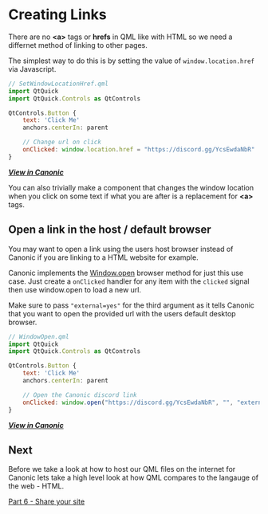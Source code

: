 # Creating Links

There are no **\<a\>** tags or **hrefs** in QML like with HTML so we need a differnet method of linking to other pages.

The simplest way to do this is by setting the value of `window.location.href` via Javascript. 
```javascript
// SetWindowLocationHref.qml
import QtQuick
import QtQuick.Controls as QtControls

QtControls.Button {
    text: 'Click Me'
    anchors.centerIn: parent

    // Change url on click
    onClicked: window.location.href = "https://discord.gg/YcsEwdaNbR"
}
```
___[View in Canonic](https://www.canonic.com/#https://raw.githubusercontent.com/canonic/canonic/main/docs/examples/SetWindowLocationHref.qml)___

You can also trivially make a component that changes the window location when you click on some text if what you are after is a replacement for **\<a\>** tags.

## Open a link in the host / default browser

You may want to open a link using the users host browser instead of Canonic if you are linking to a HTML website for example.

Canonic implements the [Window.open](https://developer.mozilla.org/en-US/docs/Web/API/Window/open) browser method for just this use case. 
Just create a `onClicked` handler for any item with the `clicked` signal then use window.open to load a new url.

Make sure to pass `"external=yes"` for the third argument as it tells Canonic that you want to open the provided url with the users default desktop browser.

```javascript
// WindowOpen.qml
import QtQuick
import QtQuick.Controls as QtControls

QtControls.Button {
    text: 'Click Me'
    anchors.centerIn: parent

    // Open the Canonic discord link 
    onClicked: window.open("https://discord.gg/YcsEwdaNbR", "", "external=yes")
}
```
___[View in Canonic](https://www.canonic.com/#https://raw.githubusercontent.com/canonic/canonic/main/docs/examples/WindowOpen.qml)___

## Next

Before we take a look at how to host our QML files on the internet for Canonic lets take a high level look at how QML compares to the langauge of the web - HTML.

[Part 6 - Share your site](/share-your-site.mdx)
